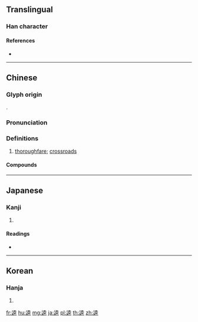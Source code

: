 {{character info/new}}
==Translingual==

===Han character===
{{Han char|rn=162|rad=辵|as=08|sn=12|four=34301|canj=YGCG|ids=⿺辶坴}}

====References====
* {{Han ref|kx=1260.050|dkj=38948|dj=1750.010|hdz=63847.060|uh=9035|ud=36917|bh=B666|bd=46694}}

----

==Chinese==
{{zh-forms}}

===Glyph origin===
{{Han compound|辵|坴|c1=s|c2=p|t1=walk|ls=psc}}.

===Pronunciation===
{{zh-pron
|m=kuí
|c=kwai4
|mc=y
|oc=y
|cat=n
}}

===Definitions===
{{zh-hanzi}}

# [[thoroughfare]]; [[crossroads]]

====Compounds====
{{zh-der|中逵|李逵|戴逵破琴|賈逵}}

----

==Japanese==

===Kanji===
{{ja-kanji|grade=|rs=辵08}}

# {{defn|lang=ja|sort=辵08}}

====Readings====
* {{ja-readings|on=[[き]] (ki)|kun=[[おうじ]] (ouji)|nanori=}}

----

==Korean==

===Hanja===
{{ko-hanja|hangeul=규|eumhun=|rv=gyu|mr=kyu|y=kyu}}

# {{defn|lang=ko|sort=辵08}}

[[fr:逵]]
[[hu:逵]]
[[mg:逵]]
[[ja:逵]]
[[pl:逵]]
[[th:逵]]
[[zh:逵]]